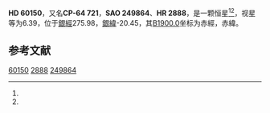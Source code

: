 {{Starbox begin
| name = HD 60150
}}
{{Starbox observe
| epoch = [[J2000.0|J2000.0]]
| constell = {{星座名待查}}<ref name=SIMBAD>{{cite web
 | url=http://simbad.u-strasbg.fr/simbad/sim-id?Ident=HR+2888
 | title=Pulsating variable Star
 | publisher=Centre de Données astronomiques de Strasbourg
 | work=SIMBAD
 | accessdate=2012-07-13
 | archive-date=2021-09-09
 | archive-url=https://web.archive.org/web/20210909220045/https://simbad.u-strasbg.fr/simbad/sim-id?Ident=HR+2888
 | dead-url=no
 }}</ref><ref name=DATA>{{cite web
 | url=http://vizier.u-strasbg.fr/viz-bin/VizieR-5?-out.add=.&-source=5050&-corr=PK=HR&-out.max=9999&HR=2888
 | title=VizieR Detailed Page
 | accessdate=2012-07-13
 | archive-date=2016-03-05
 | archive-url=https://web.archive.org/web/20160305062819/http://vizier.u-strasbg.fr/viz-bin/VizieR-5?-out.add=.&-source=5050&-corr=PK=HR&-out.max=9999&HR=2888
 | dead-url=no
 }}</ref>
| 星官 = 
| ra = {{RA|7|28|51.3}}<ref name=SIMBAD /><ref name=DATA />
| dec = {{DEC|-64|30|36}}<ref name=SIMBAD /><ref name=DATA />
| appmag_v = 6.39<ref name=SIMBAD /><ref name=DATA />
}}
{{Starbox character
| class = K5III<ref name=SIMBAD /><ref name=DATA />
| b-v = 1.56<ref name=SIMBAD /><ref name=DATA />
| u-b = 1.85<ref name=SIMBAD /><ref name=DATA />
| r-i = <ref name=SIMBAD /><ref name=DATA />
| variable = 
}}
{{Starbox astrometry
| radial_v = 1.85
| prop_mo_ra = 14
| parallax = 
| p_error = 
}}
{{Starbox catalog
| names =CP-64 721，[[SAO星表|SAO]] 249864，[[HD星表|HD]] 60150，[[HR星表|HR]] 2888}}
{{Starbox reference |Simbad=HR+2888}}
{{Starbox end}}

'''HD 60150'''，又名'''CP-64 721'''，'''SAO 249864'''、'''HR 2888'''，是一颗恒星<ref name=SIMBAD /><ref name=DATA />，视星等为6.39，位于[[銀道座標系|銀經]]275.98，[[銀道座標系|銀緯]]-20.45，其[[B1900.0|B1900.0]]坐标为赤經{{RA|7|28|2.5}}，赤緯{{DEC|-64|-20.45|0}}。

== 参考文献 ==
{{reflist}}

{{star-stub}}

[[Category:HD和HDE天體|60150]]
[[Category:HR天體|2888]]
[[Category:SAO天體|249864]]